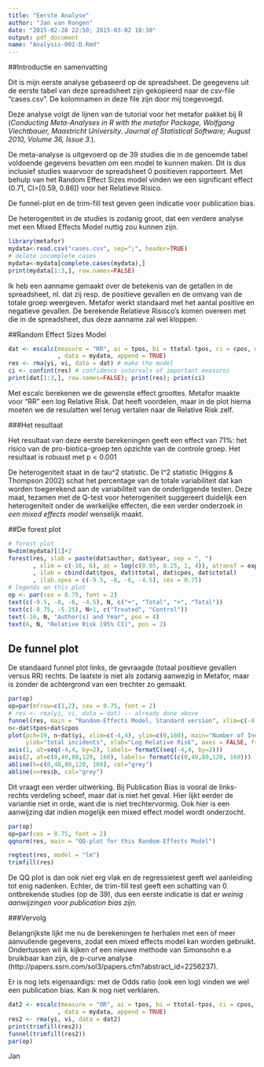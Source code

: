 ```yaml
---
title: "Eerste Analyse"
author: "Jan van Rongen"
date: "2015-02-28 22:50; 2015-03-02 18:30"
output: pdf_document
name: "Analysis-002-D.Rmd"
---
```

##Introductie en samenvatting

Dit is mijn eerste analyse gebaseerd op de spreadsheet. De geegevens uit de eerste tabel van deze spreadsheet zijn gekopieerd naar de csv-file "cases.csv". De kolomnamen in deze file zijn door mij toegevoegd.

Deze analyse volgt de lijnen van de tutorial voor het metafor pakket bij R (*Conducting Meta-Analyses in R with the metafor Package, Wolfgang Viechtbauer, Maastricht University. Journal of Statistical Software; August 2010, Volume 36, Issue 3.*). 

De meta-analyse is uitgevoerd op de 39 studies die in de genoemde tabel voldoende gegevens bevatten om een model te kunnen maken. Dit is dus inclusief studies waarvoor de spreadsheet 0 positieven rapporteert.  Met behulp van het Random Effect Sizes model vinden we een significant effect (0.71, CI=[0.59, 0.86]) voor het Relatieve Risico. 

De funnel-plot en de trim-fill test geven geen indicatie voor publication bias. 

De heterogeniteit in de studies is zodanig groot, dat een verdere analyse met een Mixed Effects Model nuttig zou kunnen zijn. 

```r
library(metafor)
mydata<-read.csv("cases.csv", sep=";", header=TRUE)
# delete incomplete cases
mydata<-mydata[complete.cases(mydata),]
print(mydata[1:3,], row.names=FALSE)
```

Ik heb een aanname gemaakt over de betekenis van de getallen in de spreadsheet, nl. dat zij resp. de positieve gevallen en de omvang van de totale groep weergeven. Metafor werkt standaard met het aantal positive en negatieve gevallen. De berekende Relatieve Risisco's komen overeen met die in de spreadsheet, dus deze aanname zal wel kloppen. 

##Random Effect Sizes Model

```r
dat <- escalc(measure = "RR", ai = tpos, bi = ttotal-tpos, ci = cpos, di = ctotal-cpos
              , data = mydata, append = TRUE)
res <- rma(yi, vi, data = dat) # make the model
ci <- confint(res) # confidence intervals of important measures
print(dat[1:3,], row.names=FALSE); print(res); print(ci)
```

Met escalc berekenen we de gewenste effect groottes. Metafor maakte voor "RR" een log Relative Risk. Dat heeft voordelen, maar in de plot hierna moeten we de resulatten wel terug vertalen naar de Relative Risk zelf.   

###Het resultaat

Het resultaat van deze eerste berekeningen geeft een effect van 71%: het risico van de pro-biotica-groep ten opzichte van de controle groep. Het resultaat is robuust met p < 0.001

De heterogeniteit staat in de tau^2 statistic. De I^2 statistic (Higgins & Thompson 2002) schat het percentage van de totale variabiliteit dat kan worden toegerekend aan de variabiliteit van de onderliggende testen. Deze maat, tezamen met de Q-test voor heterogeniteit suggereert duidelijk een heterogeniteit onder de werkelijke effecten, die een verder onderzoek *in een mixed effects model* wenselijk maakt.

##De forest plot

```r
# forest plot
N=dim(mydata)[1]+2
forest(res, slab = paste(dat$author, dat$year, sep = ", ")
       , xlim = c(-16, 6), at = log(c(0.05, 0.25, 1, 4)), atransf = exp
       , ilab = cbind(dat$tpos, dat$ttotal, dat$cpos, dat$ctotal)
       , ilab.xpos = c(-9.5, -8, -6, -4.5), cex = 0.75)
# legends on this plot
op <- par(cex = 0.75, font = 2)
text(c(-9.5, -8, -6, -4.5), N, c("+", "Total", "+", "Total"))
text(c(-8.75, -5.25), N+1, c("Treated", "Control"))
text(-16, N, "Author(s) and Year", pos = 4)
text(6, N, "Relative Risk [95% CI]", pos = 2)
```

## De funnel plot

De standaard funnel plot links, de gevraagde (totaal positieve gevallen versus RR) rechts. De laatste is niet als zodanig aanwezig in Metafor, maar is zonder de achtergrond van een trechter zo gemaakt. 

```r
par(op)
op=par(mfrow=c(1,2), cex = 0.75, font = 2)
# res <- rma(yi, vi, data = dat) -- already done above
funnel(res, main = "Random-Effects Model, Standard version", xlim=c(-4,4))
n<-dat$tpos+dat$cpos
plot(pch=19, n~dat$yi, xlim=c(-4,4), ylim=c(0,160), main="Number of Incidents versus RR", 
     ylab="total incidents", xlab="Log Relative Risk", axes = FALSE, frame.plot = TRUE)
axis(1, at=seq(-4,4, by=2), labels= formatC(seq(-4,4, by=2))) 
axis(2, at=c(0,40,80,120, 160), labels= formatC(c(0,40,80,120, 160)))
abline(h=c(0,40,80,120, 160), col="grey")
abline(v=res$b, col="grey")
```

Dit vraagt een verder uitwerking. Bij Publication Bias is vooral de links-rechts verdeling scheef, maar dat is niet het geval. Hier lijkt eerder de variantie niet in orde, want die is niet trechtervormig. Ook hier is een aanwijzing dat indien mogelijk een mixed effect model wordt onderzocht.

```r
par(op)
op=par(cex = 0.75, font = 2)
qqnorm(res, main = "QQ-plot for this Random-Effects Model")

regtest(res, model = "lm")
trimfill(res)
```

De QQ plot is dan ook niet erg vlak en de regressietest geeft wel aanleiding tot enig nadenken. Echter, de  trim-fill test geeft een schatting van 0 ontbrekende studies (op de 39), dus een eerste indicatie is dat er *weinig aanwijzingen voor publication bias zijn.* 

###Vervolg

Belangrijkste lijkt me nu de berekeningen te herhalen met een of meer aanvullende gegevens, zodat een mixed effects model kan worden gebruikt. Ondertussen wil ik kijken of een nieuwe methode van Simonsohn e.a bruikbaar kan zijn, de p-curve analyse (http://papers.ssrn.com/sol3/papers.cfm?abstract_id=2256237). 

Er is nog iets eigenaardigs: met de Odds ratio (ook een log) vinden we wel een publication bias. Kan ik nog niet verklaren.

```r
dat2 <- escalc(measure = "OR", ai = tpos, bi = ttotal-tpos, ci = cpos, di = ctotal-cpos
              , data = mydata, append = TRUE)
res2 <- rma(yi, vi, data = dat2)
print(trimfill(res2))
funnel(trimfill(res2))
par(op)

```

Jan
